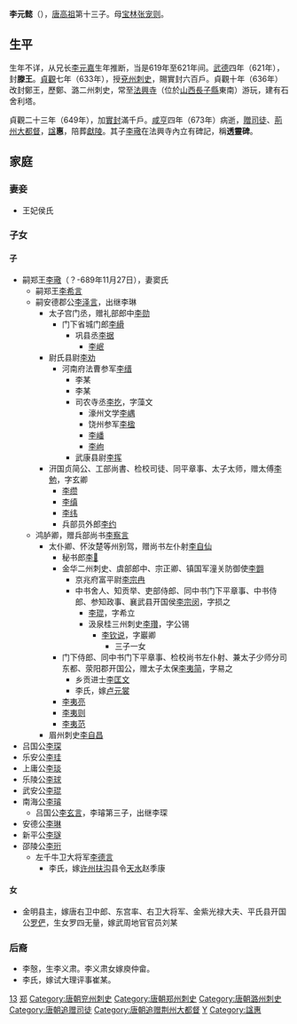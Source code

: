 '''李元懿'''（{{bd||621年|673年|catIdx=L}}），[[唐高祖|唐高祖]]第十三子。母[[宝林_(位号)|宝林]][[张宠则|张宠则]]。

== 生平 ==

生年不详，从兄长[[李元嘉|李元嘉]]生年推断，当是619年至621年间。[[武德|武德]]四年（621年），封'''滕王'''。[[貞觀_(唐朝)|貞觀]]七年（633年），授[[兗州|兗州]][[刺史|刺史]]，賜實封六百戶。貞觀十年（636年）改封鄭王，歷鄭、潞二州刺史，常至[[法興寺|法興寺]]（位於[[山西|山西]][[長子縣|長子縣]]東南）游玩，建有石舍利塔。

貞觀二十三年（649年），加[[實封|實封]]滿千戶。[[咸亨|咸亨]]四年（673年）病逝，[[追赠|贈]][[司徒|司徒]]、[[荊州|荊州]][[大都督|大都督]]，[[諡|諡]]'''惠'''，陪葬[[唐献陵|獻陵]]。其子[[李璥|李璥]]在法興寺內立有碑記，稱'''透靈碑'''。

== 家庭 ==
=== 妻妾 ===
*王妃侯氏

=== 子女 ===
==== 子 ====
*嗣郑王[[李璥|李璥]]（？-689年11月27日），妻窦氏
**嗣郑王[[李希言|李希言]]
**嗣安德郡公[[李泽言|李泽言]]，出继李琳
***太子宫门丞，赠礼部郎中[[李勋|李勋]]
****门下省城门郎[[李縎|李縎]]
*****巩县丞[[李据|李据]]
******[[李岷|李岷]]
***尉氏县尉[[李劝|李劝]]
****河南府法曹参军[[李缙|李缙]]
*****李某
*****李某
*****司农寺丞[[李扢|李扢]]，字藻文
******濠州文学[[李嵎|李嵎]]
******饶州参军[[李楹|李楹]]
******[[李嶓|李嶓]]
******[[李岣|李岣]]
*****武康县尉[[李挥|李挥]]
***汧国贞简公、工部尚書、检校司徒、同平章事、太子太师，赠太傅[[李勉|李勉]]，字玄卿
****[[李缵|李缵]]
****[[李缜|李缜]]
****[[李纬|李纬]]
****兵部员外郎[[李约|李约]]
**鸿胪卿，赠兵部尚书[[李察言|李察言]]
***太仆卿、怀汝楚等州别驾，赠尚书左仆射[[李自仙|李自仙]]
****秘书郎[[李𦐄|李𦐄]]
****金华二州刺史、虞部郎中、宗正卿、镇国军潼关防御使[[李䎖|李䎖]]
*****京兆府富平尉[[李宗冉|李宗冉]]
*****中书舍人、知贡举、吏部侍郎、同中书门下平章事、中书侍郎、参知政事、襄武县开国侯[[李宗闵|李宗闵]]，字损之
******[[李琨|李琨]]，字希立
******汲泉桂三州刺史[[李瓚|李瓚]]，字公锡
*******[[李钦说|李钦说]]，字巖卿
********三子一女
****门下侍郎、同中书门下平章事、检校尚书左仆射、兼太子少师分司东都、荥阳郡开国公，赠太子太保[[李夷简|李夷简]]，字易之
*****乡贡进士[[李匡文|李匡文]]
*****李氏，嫁[[卢元裳|卢元裳]]
****[[李夷亮|李夷亮]]
****[[李夷则|李夷则]]
****[[李夷范|李夷范]]
***眉州刺史[[李自昌|李自昌]]
*吕国公[[李琛|李琛]]
*乐安公[[李珪|李珪]]
*上庸公[[李琰|李琰]]
*乐陵公[[李球|李球]]
*武安公[[李琨|李琨]]
*南海公[[李璿|李璿]]
**吕国公[[李玄言|李玄言]]，李璿第三子，出继李琛
*安德公[[李琳|李琳]]
*新平公[[李璲|李璲]]
*邵陵公[[李珩|李珩]]
**左千牛卫大将军[[李德言|李德言]]
***李氏，嫁[[许州|许州]][[扶沟|扶沟]]县令[[天水|天水]]赵季康

==== 女 ====
*金明县主，嫁唐右卫中郎、东宫率、右卫大将军、金紫光禄大夫、平氏县开国公[[罗俨|罗俨]]，生女罗四无量，嫁武周地官官员刘某

=== 后裔 ===
*李慤，生李义肃。李义肃女嫁庾仲畲。
*李氏，嫁试大理评事崔某。


{{DEFAULTSORT:L}}
[[Category:唐高祖皇子|13]]
[[Category:唐朝宗室国王|郑]]
[[Category:唐朝兖州刺史|Category:唐朝兖州刺史]]
[[Category:唐朝郑州刺史|Category:唐朝郑州刺史]]
[[Category:唐朝潞州刺史|Category:唐朝潞州刺史]]
[[Category:唐朝追赠司徒|Category:唐朝追赠司徒]]
[[Category:唐朝追赠荆州大都督|Category:唐朝追赠荆州大都督]]
[[Category:李姓|Y]]
[[Category:諡惠|Category:諡惠]]